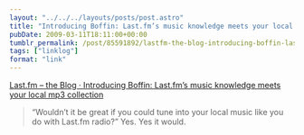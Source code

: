 ```yaml
---
layout: "../../../layouts/posts/post.astro"
title: "Introducing Boffin: Last.fm’s music knowledge meets your local mp3 collection"
pubDate: 2009-03-11T18:11:00+00:00
tumblr_permalink: /post/85591892/lastfm-the-blog-introducing-boffin-lastfms
tags: ["linklog"]
format: "link"
---
```


[Last.fm – the Blog · Introducing Boffin: Last.fm&#8217;s music knowledge meets your local mp3 collection][1]

> &ldquo;Wouldn&rsquo;t it be great if you could tune into your local music like you do with Last.fm radio?&rdquo; Yes. Yes it would.

[1]: http://blog.last.fm/2009/03/11/introducing-boffin-lastfms-music-knowledge-meets-your-mp3-collection
